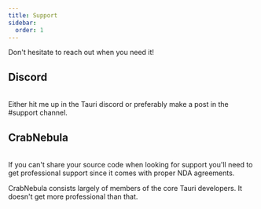 ```yaml
---
title: Support
sidebar:
  order: 1
---
```



<SimonSays title="Everyone needs help sometimes">
Don't hesitate to reach out when you need it!
</SimonSays>


## Discord
<br/>
<SimonSays title="The community is here for you">
Either hit me up in the Tauri discord or preferably make a post in the #support channel.
</SimonSays>


## CrabNebula
<br/>
<SimonSays title="Support company">
If you can't share your source code when looking for support you'll need to get professional support since it comes with proper NDA agreements.

CrabNebula consists largely of members of the core Tauri developers. It doesn't get more professional than that.
</SimonSays>
